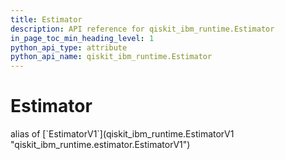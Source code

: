 ```yaml
---
title: Estimator
description: API reference for qiskit_ibm_runtime.Estimator
in_page_toc_min_heading_level: 1
python_api_type: attribute
python_api_name: qiskit_ibm_runtime.Estimator
---
```


# Estimator

<Attribute id="qiskit_ibm_runtime.Estimator" isDedicatedPage={true} github="https://github.com/Qiskit/qiskit-ibm-runtime/tree/main/qiskit_ibm_runtime/estimator.py#L182-L366">
  alias of [`EstimatorV1`](qiskit_ibm_runtime.EstimatorV1 "qiskit_ibm_runtime.estimator.EstimatorV1")
</Attribute>

